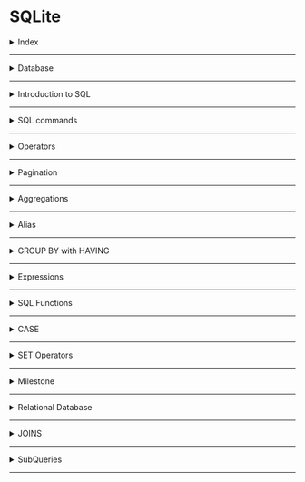 # SQLite

<details>
<summary>Index</summary>

### Index
* Database
* Introduction to SQL
* SQL commands
* Operators
* Pagination
* Aggregations
* Alias
* GROUP BY with HAVING
* Expressions
* SQL Functions
* CASE
* SET Operators
* Milestone
* Relational Database
* JOINS
* SubQueries

</details>

---

<details>
<summary>Database</summary>

### Database

##### Data
Any information that is stored is called data.

__Examples__:
* __Messages & Multimedia__ on WhatsApp
* __Products and orders__ on Amazon
* __Contact details__ in telephone directory..etc

##### Database
An organised collection of data is called a database.

##### DBMS
__DBMS__ stands for __Database Management System__  
A software that is used to easily __store__ and __access__ data from the database in a secure way.
![DBMS](./Assets/dbms-flow.png)

##### Types of Databases
1. Relational Database
2. Non-Relational Database

##### Relational Database
__RDBMS__ stands for __Relational DBMS__  
A relational DBMS is a DBMS designed specially for relational database. Relational databases organise the data in the form of tables.

__Examples__ :  
`Oracle`, `MySQL`, `SQLite`

![Relational Database](./Assets/relational-database.png)

##### Non-Relational Database
A No-relational DBMS is a DBMS designed specially for non-relational databases. Non-relational databases store the data in a non-tabular form.

Example:  
`MongoDB`, `Redis`


![Non-Relational Database](./Assets/non-relational-database.png)
</details>

---

<details>
<summary>Introduction to SQL</summary>

### Introduction to SQL

__SQL__ stands for __Structured Query Language__  
* SQL is used to perform operations on Relational DBMS.
* SQL is easy to learn
* SQL provides multiple commands to perform various operations like `create`, `retrive`, `update` and `delete` the data.

</details>

---

<details>
<summary>SQL commands</summary>

### SQL commands

__CRUD__ operations:  

| Operation   | Description                                             |
| ----------- | ------------------------------------------------------- |
| Create      | Creating new records or entries in a database or system |
| Retrieve    | Fetching or reading data from a database or system     |
| Update      | Modifying or editing existing data in a database or system |
| Delete      | Removing or deleting records or data from a database or system |


| Operation | SQL Syntax                                        |
| --------- | ------------------------------------------------- |
| Create    | `INSERT INTO table_name (column1, column2) VALUES (value1, value2);` |
| Retrieve  | `SELECT column1, column2 FROM table_name WHERE condition;` |
| Update    | `UPDATE table_name SET column1 = value1, column2 = value2 WHERE condition;` |
| Delete    | `DELETE FROM table_name WHERE condition;` |


##### Create Table

```sql 
CREATE TABLE player(
    name VARCHAR(200),
    age INTEGER,
    score INTEGER
);
```

| Data Type | Description           |
| --------- | --------------------- |
| INTEGER / INT | Represents whole numbers without decimal points. |
| FLOAT | Represents approximate numeric values with decimal points. |
| VARCHAR | Variable-length character strings (strings of varying lengths). |
| TEXT | Stores large amounts of textual data. |
| DATE | Represents a date (year, month, and day). |
| TIME | Represents a time of day (hours, minutes, seconds, and fractions of a second). |
| DATETIME | Represents a combination of date and time. |
| BOOLEAN | Represents true or false values. |

##### Table Information

```sql 
    PRAGMA TABLE_INFO(player);
```

##### Inserting ROWS

```sql 
INSERT INTO 
     player(name, age, score)
VALUES 
     ("Rakesh", 39, 35),
     ("Sai", 47, 30);
```

##### Retrieving Data

##### Selecting All Columns
```sql 
SELECT * 
FROM player;
```

##### Select Specific Column

```sql 
SELECT 
     name, 
     age
FROM 
     player;
```

##### Selecting Specific Rows

`WHERE` clause specifies a condition that has to be satisfied for retrieving the data from a database.

```sql 
SELECT *
FROM player
WHERE name = "Sai";
```

##### Update Rows

##### Update All Rows

```sql 
UPDATE 
    player
SET 
    score = 100;
```

##### Update Specific Rows

```sql
UPDATE 
    player
SET 
   score = 150
WHERE 
   name = "Ram";
```

##### Delete Rows

##### Delete All Rows
```sql 
DELETE FROM 
    player;
```

##### Delete Specific Rows
```sql 
DELETE FROM 
    player
WHERE 
    name = "Shyam";
```

##### Drop Table
`DROP` clause is used to delete a table from the database.
```sql 
DROP TABLE player;
```

##### Alter Table 
`Alter` clause is used to __add__, __delete__, or __modify__ columns in an existing table. Default values for newly added columns in the existing rows will be __NULL__.

```sql 
ALTER TABLE 
   player
ADD 
   jersey_num INT
```

```sql 
ALTER TABLE 
    player RENAME COLUMN jersey_num TO jersey_number;
```

</details>

---

<details>
<summary>Operators</summary>

### Operators

##### Comparison Operators
* `__=__`  Equal to
* `__<>__`  Not Equal to
* `__<__`  Less than
* `__>__`  Greater than
* `__<=__`  Less than or Equal to
* `__>=__`  Greater than or Equal to
  
```sql 
  SELECT * 
  FROM player
  WHERE age <> 20;
```

##### String Operations
`LIKE` Operator is used to perform queries on strings. This operator is especially used in `WHERE` clause to retrieve all the rows that match the given pattern.

| Symbol            | Description                        | Example                     |
| ----------------- | ---------------------------------- | ----------------------------|
| Percent sign (%)  | Represents zero or more characters | ch%finds ch, chips, chocolate.. |
| Underscore (_)    | Represents a single character      | _atfinds mat, hat, and bat   |


| Pattern           | Example                  | Description                                      |
| ----------------- | ------------------------ | ------------------------------------------------ |
| Exact Match       | `WHERE name LIKE "mobiles"` | Retrieves products whose name is exactly equal to "mobiles" |
| Starts With       | `WHERE name LIKE "mobiles%"` | Retrieves products whose name starts with "mobiles" |
| Ends With         | `WHERE name LIKE "%mobiles"` | Retrieves products whose name ends with "mobiles" |
| Contains          | `WHERE name LIKE "%mobiles%"` | Retrieves products whose name contains "mobiles" anywhere within it |
| Pattern Matching  | `WHERE name LIKE "a_%"`      | Retrieves products whose name starts with "a" and has at least 2 characters in length |


```sql 
SELECT
  *
FROM
  product
WHERE
  category LIKE "Gadgets";
```

Get all the products which have exactly 5 characters in brand from the product table.
```sql 
SELECT
  *
FROM
  product
WHERE
  brand LIKE "_____";
```

##### Logical Operators
with logical operators, we can perform queries based on multiple conditions.
* AND
* OR
* NOT

| Operator | Description                                          |
| -------- | ---------------------------------------------------- |
| AND      | Used to fetch rows that satisfy two or more conditions. |
| OR       | Used to fetch rows that satisfy at least one of the given conditions. |
| NOT      | Used to negate a condition in the WHERE clause.     |

```sql 
SELECT
  *
FROM
  product
WHERE
  category = "Clothing"
  AND price <= 1000;
```

```sql 
-- Ignore all the products with name containing "Cake" from the list of products.
SELECT  
  *
FROM
  product
WHERE
  NOT name LIKE "%Cake%";
``` 
![Logical Operators](./Assets/logical-operators.png)

```sql 
SELECT
  *
FROM
  product
WHERE
  brand = "Redmi"
  AND rating > 4
  OR brand = "OnePlus";
```

Above query is equal to below code

```sql 
SELECT
    *
FROM
    product
WHERE
    (brand = "Redmi"
    AND rating > 4)
    OR brand = "OnePlus";
```

##### IN operator
Retrieves the corresponding rows from the table if the value of column(c1) is present in the given values(v1,v2,..).
![IN Operator](./Assets/in-operator.png)

```sql 
SELECT
  *
FROM
  product
WHERE
  brand IN ( "Puma", "Levi's", "Mufti", "Lee", "Denim");
```

##### BETWEEN Operator
Retrieves all the rows from table that have cloumn(c1) value present between the given range(v1 and v2).
![BETWEEN Operator](./Assets/between_operator.png)

```sql 
SELECT
  name,
  price,
  brand
FROM
  product
WHERE
  price BETWEEN 1000
  AND 5000;
```

Note : When using the BETWEEN operator, the first value should be less than second value. If not, we'll get an incorrect result depending on the DBMS.


##### ORDER BY
Arrange Ascending order or Descending order.
`column1 ASC / DESC,`

```sql 
SELECT
  name,
  price,
  rating
FROM
  product
WHERE
  brand = "Puma"
ORDER BY
  price ASC,
  rating DESC;
```

##### DISTINCT
`DISTINCT` clause is used to return the distinct i.e unique values.

```sql 
SELECT
  DISTINCT brand
FROM
  product
ORDER BY
  brand;
```

</details>

---

<details>
<summary>Pagination</summary>

### Pagination
we get limited data only.
* LIMIT 
* OFFSET

##### LIMIT
LIMIT clause is used to specify the number of rows(n) we would like to have in result.

```sql 
SELECT
  name,
  price,
  rating
FROM
  product
WHERE
  brand = "Puma"
ORDER BY
  rating DESC
LIMIT 2;
```

##### OFFSET
OFFSET clause is used to specify the position (from nth row) from where the chunk of the results are to be selected.

```sql 
SELECT
  name,
  price,
  rating
FROM
  product
ORDER BY
  rating DESC
LIMIT 5
OFFSET 5;
```

</details>

---

<details>
<summary>Aggregations</summary>

### Aggregations

##### Aggregation Functions
Combining multiple values into a single value is called aggregation.

| Aggregate Function | Description                                      |
| ------------------ | ----------------------------------               |
| COUNT              | Counts the number of values                     |
| SUM                | Adds all the values                              |
| MIN                | Returns the minimum value                        |
| MAX                | Returns the maximum value                        |
| AVG                | Calculates the average of the values            |

![Agregation SUM](./Assets/aggregation_sum.gif)

```sql 
SELECT
  SUM(score)
FROM
  player_match_details
WHERE
  name = "Ram";
```

```sql 
SELECT
  MAX(score),
  MIN(score)
FROM
  player_match_details
WHERE
  year = 2011;
```

```sql 
 SELECT COUNT(*)    
 FROM player_match_details;
```
</details>

---

<details>
<summary>Alias</summary>

### Alias
Using the keyword `AS`, we can provide alternate temporary names to the columns in the output.

```sql
SELECT
  name AS player_name
FROM
  player_match_details;
```
</details>

---

<details>
<summary>GROUP BY with HAVING</summary>

### GROUP BY with HAVING

##### GROUP BY 
The `GROUP BY` clause in SQL is used to group rows which have same values for the mentioned attributes.

```sql 
SELECT
  name, SUM(score) as total_score
FROM
  player_match_details
GROUP BY name;
```
![GROUP BY](./Assets/group_by.gif)

```sql 
SELECT
 name, COUNT(*) AS half_centuries
FROM 
 player_match_details
WHERE score >= 50
GROUP BY name;
```
![GROUP BY with WHERE](./Assets/group_by_where.gif)

##### HAVING
`HAVING` clause is used to filter the resultant rows after the application of `GROUP BY` clause.

```sql 
SELECT
  name,
  count(*) AS half_centuries
FROM
  player_match_details
WHERE
  score >= 50
GROUP BY
  name
HAVING
  half_centuries > 1;
```

![HAVING](./Assets/having.gif)
</details>

---

<details>
<summary>Expressions</summary>

### Expressions

##### Using Expressions in SELECT Clause

```sql 
SELECT 
    id, name, (collection_in_cr-budget_in_cr) as profit
FROM
    movie;
```

##### Using Expressions in WHERE Clause

```sql 
SELECT
   *
FROM
   movie
WHERE
   (collection_in_cr - budget_in_cr) >= 50;
```

##### Using Expressions in UPDATE Clause
```sql 
UPDATE movie
SET rating = rating/2;
```

##### Expressions in HAVING Clause

```sql 
SELECT
  genre
FROM
  movie
GROUP BY
  genre
HAVING
  AVG(collection_in_cr - budget_in_cr) >= 100;
```
</details>

---

<details>
<summary>SQL Functions</summary>

### SQL Functions
1. __Date Functions__: Used to work with dates or times
2. __Cast Functions__: Used to change the data type of a value
3. __Arithmetic Functions__: Used to perform calculations on numbers

##### Date Functions
##### strftime()
`strftime()` function is used to extract year, month, day, hour, etc. from a date (or) datetime field based on a specified format as strings.

| Format | Description           | Output Format          | Function                    | Behavior           |
| ------ | --------------------- | ----------------------- | ---------------------------- | ------------------- |
| %Y     | Year                  | 1990, 2021 etc.         | `strftime("%Y", field_name)` | Extract Year        |
| %m     | Month                 | 01 - 12                | `strftime("%m", field_name)` | Extract Month       |
| %d     | Day of the month      | 01 - 31                | `strftime("%d", field_name)` | Extract Day         |
| %H     | Hour                  | 00 - 24                | `strftime("%H", field_name)` | Extract Hour        |

```sql 
SELECT 
    strftime('%m', release_date) as month,
    COUNT(*) as total_movies
FROM
    movie
WHERE
    strftime('%Y', release_date) = '2010'
GROUP BY
    strftime('%m', release_date);
```

##### CAST Function
In database management systems, the CAST function is used to convert a value from one data type to another data type.   
`CAST(value AS data_type);`

```sql 
SELECT
  strftime('%m', release_date) AS MONTH,
  COUNT(*) AS total_movies
FROM
  movie
WHERE
  CAST(strftime('%Y', release_date) AS INTEGER) = 2010
GROUP BY
  strftime('%m', release_date);
```

##### Arithmetic Functions
Arithmetic functions in SQL are used to perform mathematical operations on numeric values. Some commonly used arithmetic functions are `FLOOR`, `CEIL`, and `ROUND`.

* __FLOOR__ Function :  
  The FLOOR function rounds a number to the nearest integer below its current value.
* __CEIL__ Function :  
  The CEIL function rounds a number to the nearest integer above its current value.
* __ROUND__ Function :  
  The ROUND function rounds a number to a specified number of decimal places.


| Function | 2.3 | 3.9 | 4.0 | 5.5 |
|------|-----|-----|-----|-----|
| FLOOR| 2   | 3   | 4   | 5   |
| CEIL | 3   | 4   | 4   | 6   |
| ROUND| 2   | 4   | 4   | 6   |

```sql 
SELECT
  name,
  ROUND(collection_in_cr, 1) AS RoundedValue,
  CEIL(collection_in_cr) AS CeilValue,
  FLOOR(collection_in_cr) AS FloorValue
FROM
  movie;
```

##### String Functions
String functions in SQL are used to manipulate and operate on string values or character data.
 
| SQL Function | Behavior                               |
| ------------ | -------------------------------------- |
| UPPER()      | Converts a string to upper case       |
| LOWER()      | Converts a string to lowercase         |

```sql 
SELECT
  name
FROM
  movie
WHERE
  UPPER(name) LIKE UPPER("%avengers%");
```

</details>

---

<details>
<summary>CASE</summary>

### CASE Clause
SQL provides __CASE__ clause to perform conditional operations. This is similar to the switch case / if-else conditions in other programming languages.

```sql 
SELECT id, name,
  CASE
    WHEN collection_in_cr - budget_in_cr <= 100 THEN collection_in_cr - budget_in_cr * 0.1
    WHEN (collection_in_cr - budget_in_cr > 100
    AND collection_in_cr - budget_in_cr < 500) THEN collection_in_cr - budget_in_cr * 0.15
    ELSE collection_in_cr - budget_in_cr * 0.18
  END AS tax_amount
FROM
  movie;
```
</details>

---

<details>
<summary>SET Operators</summary>

### SET Operators
The SQL Set operation is used to combine the two or more SQL queries.
1. INTERSECT
2. MINUS
3. UNION
4. UNION ALL

```sql 
SELECT actor_id
FROM cast
WHERE movie_id=6

INTERSECT

SELECT actor_id
FROM cast
WHERE movie_id=15;
```

```sql 
SELECT actor_id
FROM cast
WHERE movie_id=6

EXCEPT

SELECT actor_id
FROM cast
WHERE movie_id=15;
```

```sql 
SELECT actor_id
FROM cast
WHERE movie_id=6

UNION

SELECT actor_id
FROM cast
WHERE movie_id=15
ORDER BY 1 DESC;
```

</details>

---

<details>
<summary>Milestone</summary>

### Clauses

| Clause       | How to Use It                             | Functionality                                              |
| ------------ | ---------------------------------------- | --------------------------------------------------------- |
| CREATE TABLE | CREATE TABLE table_name ...               | Creates a new table                                       |
| INSERT       | INSERT INTO table_name ...                | Used to insert new data into the table                     |
| SELECT       | SELECT col1, col2 ...                     | Retrieves the selected columns                             |
| SELECT       | SELECT * FROM ...                         | Retrieves all the columns from a table                    |
| FROM         | FROM table_name                           | Specifies the table(s) where the data columns are located  |
| WHERE        | WHERE col > 5                            | Retrieves specific rows based on given conditions          |
| UPDATE, SET  | UPDATE table_name SET column1 = value1;  | Updates the value of a column for all rows or specific rows|
| DELETE       | DELETE FROM table_name                    | Deletes all rows from the table                            |
| DROP         | DROP TABLE table_name                     | Deletes the table from the database                        |
| ALTER        | ALTER TABLE table_name ...                | Used to add, delete, or modify columns in a table          |
| ORDER BY     | ORDER BY col1 ASC/DESC ...                | Sorts the table based on specified column(s)               |
| DISTINCT     | SELECT DISTINCT col, ...                  | Retrieves unique values from the specified column(s)       |
| LIMIT        | LIMIT 10                                  | Limits the number of rows in the output to the given value |
| OFFSET       | OFFSET 5                                  | Specifies the position (from nth row) for result retrieval |
| GROUP BY     | GROUP BY col ...                         | Groups rows with the same values in the specified columns |
| HAVING       | HAVING col > 20                          | Filters resultant rows after applying the GROUP BY clause  |
| CASE         | CASE WHEN condition1 THEN value1 ... END | Returns a corresponding value when a condition is met     |


##### Operators

| Operator  | How to Use It                    | Functionality                                                                                      |
| --------- | -------------------------------- | -------------------------------------------------------------------------------------------------- |
| `<>`        | WHERE col `<>` 5                  | Filters rows where the given column is not equal to 5 (Other comparison operators: `=, >, <, >=, <=`) |
| <>        | WHERE col <> 5                  | Filters rows where the given column is not equal to 5 (Other comparison operators: =, >, <, >=, <=) |
| LIKE      | WHERE col LIKE '%Apple%'        | Retrieves rows where the column contains 'apple' within the text                               |
| AND       | WHERE col1 > 5 AND col2 < 3     | Retrieves rows that satisfy all the given conditions                                              |
| OR        | WHERE col1 > 5 OR col2 < 3      | Retrieves rows that satisfy at least one of the given conditions                                   |
| NOT       | WHERE NOT col = 'apple'         | Retrieves rows if the condition(s) are NOT TRUE                                                    |
| IN        | WHERE col IN ('Apple', 'Microsoft') | Retrieves rows if the column value matches any of the given values                       |
| BETWEEN   | WHERE col BETWEEN 3 AND 5      | Retrieves rows where the column value falls within the specified range (inclusive)              |

##### Functions

| Function     | How to Use It                      | Functionality                                                                      |
| ------------ | ---------------------------------- | ---------------------------------------------------------------------------------- |
| COUNT        | SELECT COUNT(col) ...              | Counts the number of values in the given column                                  |
| SUM          | SELECT SUM(col) ...                | Adds all the values in the given column                                           |
| MIN          | SELECT MIN(col) ...                | Retrieves the minimum value in the given column                                  |
| MAX          | SELECT MAX(col) ...                | Retrieves the maximum value in the given column                                  |
| AVG          | SELECT AVG(col) ...                | Calculates the average of the values in the given column                         |
| strftime()   | strftime("%Y", col) ...            | Extracts the year from the column value in string format (similarly for other date components) |
| CAST()       | CAST(col AS datatype) ...          | Converts the value to the specified data type                                    |
| FLOOR()      | FLOOR(col) ...                     | Rounds a number to the nearest integer below its current value                   |
| CEIL()       | CEIL(col) ...                      | Rounds a number to the nearest integer above its current value                   |
| ROUND()      | ROUND(col) ...                     | Rounds a number to a specified number of decimal places                         |
| UPPER()      | UPPER(col) ...                     | Converts a string to uppercase                                                   |
| LOWER()      | LOWER(col) ...                     | Converts a string to lowercase                                                   |

</details>

---

<details>
<summary>Relational Database</summary>

### Relational Database

##### Customer Table
```sql 
CREATE TABLE customer (
   id INTEGER NOT NULL PRIMARY KEY,
   name VARCHAR(250),
   age INT
);
```

##### Product Table

```sql 
CREATE TABLE product (
  id INTEGER NOT NULL PRIMARY KEY,
  name VARCHAR(250),
  price INT,
  brand VARCHAR(250),
  category VARCHAR(250)
);
```

##### Address Table

```sql 
CREATE TABLE address(
  id INTEGER NOT NULL PRIMARY KEY,
  pin_code INTEGER,
  door_no VARCHAR(250),
  city VARCHAR(250),
  customer_id INTEGER,
  FOREIGN KEY (customer_id) REFERENCES customer(id) ON DELETE CASCADE
);
```

##### Cart Table

```sql 
CREATE TABLE cart(
  id INTEGER NOT NULL PRIMARY KEY,
  customer_id INTEGER NOT NULL UNIQUE,
  total_price INTEGER,
  FOREIGN KEY (customer_id) REFERENCES customer(id) ON DELETE CASCADE
);
```

##### Cart Product Table (Junction Table)
```sql 
CREATE TABLE cart_product(
  id INTEGER NOT NULL PRIMARY KEY,
  cart_id INTEGER,
  product_id INTEGER,
  quantity INTEGER,
  FOREIGN KEY (cart_id) REFERENCES cart(id) ON DELETE CASCADE,
  FOREIGN KEY (product_id) REFERENCES product(id) ON DELETE CASCADE
);
```
</details>

---

<details>
<summary>JOINS</summary>

### JOINS
JOINS are used to combining the tables. 

##### Natural JOIN
`NATURAL JOIN` combines the tables based on the common columns.

![NATURAL JOIN](./Assets/natural_join.gif)

```sql 
SELECT course.name,
  instructor.full_name
FROM course
  NATURAL JOIN instructor
WHERE instructor.full_name = "Alex";
```

##### INNER JOIN
`INNER JOIN` combines rows from both the tables if they meet a specified condition.

![INNER JOIN](./Assets/inner_join.gif)

```sql 
SELECT student.full_name,
   review.content,
   review.created_at
FROM 
   student INNER JOIN review 
       ON student.id = review.student_id
WHERE review.course_id = 15;
```

##### LEFT JOIN
In `LEFT JOIN`, for each row in the left table, matched rows from the right table are combined. If there is no match, NULL values are assigned to the right half of the rows in the temporary table.

![LEFT JOIN](./Assets/left_join.gif)

```sql 
SELECT student.full_name
FROM 
    student LEFT JOIN student_course
        ON student.id = student_course.student_id
WHERE student_course.id IS NULL;
```

##### Joins on Multiple Tables
We can also perform join on a combined table.

```sql 
SELECT T.name AS course_name,
   student.full_name
FROM 
    (course INNER JOIN student_course
         ON course.id = student_course.course_id) AS T
    INNER JOIN student
         ON T.student_id = student.id
WHERE course.instructor_id = 102;
```

##### RIGHT JOIN
`RIGHT JOIN` or `RIGHT OUTER JOIN` is vice versa of LEFT JOIN.
I.e., in RIGHT JOIN, for each row in the right table, matched rows from the left table are combined. If there is no match, NULL values are assigned to the left half of the rows in the temporary table.

![RIGHT JOIN](./Assets/right_join.gif)

```sql 
SELECT course.name,
    instructor.full_name
FROM 
    course RIGHT JOIN instructor
        ON course.instructor_id = instructor.instructor_id;
```

##### FULL JOIN
`FULL JOIN` or `FULL OUTER JOIN` is the result of both RIGHT JOIN and LEFT JOIN

![FULL JOIN](./Assets/full-join.gif)

```sql 
SELECT course.name,
    instructor.full_name
FROM 
    course FULL JOIN instructor
       ON course.instructor_id = instructor.instructor_id;
```

##### CROSS JOIN
In `CROSS JOIN`, each row from the first table is combined with all rows in the second table. 
Cross Join is also called as CARTESIAN JOIN

![CROSS JOIN](./Assets/cross_join.gif)

```sql 
SELECT 
    course.name AS course_name,
    instructor.full_name AS instructor_name
FROM 
    course CROSS JOIN instructor;
```

##### SELF JOIN
So far, we have learnt to combine different tables. We can also combine a table with itself. This kind of join is called SELF-JOIN.

```sql 
SELECT sc1.student_id AS student_id1,
  sc2.student_id AS student_id2, sc1.course_id
FROM
   student_course AS sc1
   INNER JOIN student_course AS sc2 ON sc1.course_id = sc2.course_id
WHERE
    sc1.student_id < sc2.student_id;
```

##### Summary
| Join Type     | Use Case                                               |
| ------------- | ------------------------------------------------------ |
| Natural Join  | Joins based on common columns                          |
| Inner Join    | Joins based on a given condition                       |
| Left Join     | Retrieves all rows from the left table and matched rows from the right table |
| Right Join    | Retrieves all rows from the right table and matched rows from the left table |
| Full Join     | Retrieves all rows from both tables                    |
| Cross Join    | Generates all possible combinations of rows from both tables |

</details>

---

<details>
<summary>SubQueries</summary>

### SubQueries
We can write nested queries, i.e., a query inside another query.

```sql 
SELECT
   name,
   (
       SELECT AVG(rating)
       FROM product
       WHERE category = "WATCH"
   ) - rating AS rating_variance
FROM product
WHERE category = "WATCH";
```

```sql 
SELECT
  order_id
FROM
  order_details
WHERE
  order_id IN (
    SELECT
      order_id
    FROM
      order_product
    WHERE
      product_id IN (291, 292, 293, 294, 296)
  )
  AND NOT order_id IN (
    SELECT
      order_id
    FROM
      order_product
    WHERE
      product_id IN (227, 228, 229, 232, 233)
  );
```

</details>

---